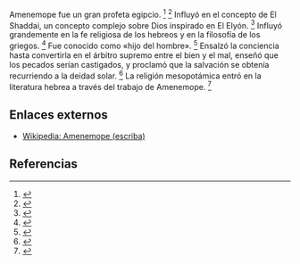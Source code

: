 Amenemope fue un gran profeta egipcio. <ref name="n0">{{lib|LU|92|5|11}}</ref> <ref name="n1">{{lib|LU|95|3|5}}</ref> Influyó en el concepto de El Shaddai, un concepto complejo sobre Dios inspirado en El Elyón. <ref name="n2">{{lib|LU|96|1|5}}</ref> Influyó grandemente en la fe religiosa de los hebreos y en la filosofía de los griegos. <ref name="n3">{{lib|LU|95|4|4}}</ref> Fue conocido como «hijo del hombre». <ref name="n4">{{lib|LU|95|4|1}}</ref> Ensalzó la conciencia hasta convertirla en el árbitro supremo entre el bien y el mal, enseñó que los pecados serían castigados, y proclamó que la salvación se obtenía recurriendo a la deidad solar. <ref name="n5">{{lib|LU|95|4}}</ref> La religión mesopotámica entró en la literatura hebrea a través del trabajo de Amenemope. <ref name="n6">{{lib|LU|95|1|11}}</ref> 

== Enlaces externos ==

* [https://es.wikipedia.org/wiki/Amenemope_(escriba) Wikipedia: Amenemope (escriba)]


== Referencias ==

<references/>
